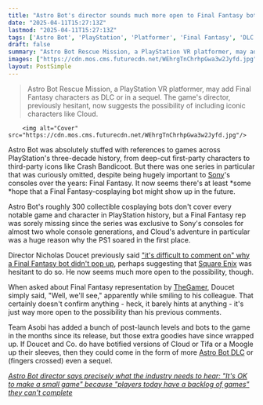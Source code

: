 ```yaml
---
title: "Astro Bot's director sounds much more open to Final Fantasy bots than before, but it's still a 'we'll see' situation"
date: "2025-04-11T15:27:13Z"
lastmod: "2025-04-11T15:27:13Z"
tags: ['Astro Bot', 'PlayStation', 'Platformer', 'Final Fantasy', 'DLC', 'Square Enix']
draft: false
summary: "Astro Bot Rescue Mission, a PlayStation VR platformer, may add Final Fantasy characters as DLC or in a sequel.  The game's director, previously hesitant, now suggests the possibility of including iconic characters like Cloud."
images: ["https://cdn.mos.cms.futurecdn.net/WEhrgTnChrhpGwa3w2Jyfd.jpg"]
layout: PostSimple
---
```

> Astro Bot Rescue Mission, a PlayStation VR platformer, may add Final Fantasy characters as DLC or in a sequel.  The game's director, previously hesitant, now suggests the possibility of including iconic characters like Cloud.


        <img alt="Cover" src="https://cdn.mos.cms.futurecdn.net/WEhrgTnChrhpGwa3w2Jyfd.jpg"/>
        
Astro Bot was absolutely stuffed with references to games across PlayStation's three-decade history, from deep-cut first-party characters to third-party icons like Crash Bandicoot. But there was one series in particular that was curiously omitted, despite being hugely important to [Sony](https://www.gamesradar.com/tag/sony/)'s consoles over the years: Final Fantasy. It now seems there's at least *some *hope that a Final Fantasy-cosplaying bot might show up in the future.

Astro Bot's roughly 300 collectible cosplaying bots don't cover every notable game and character in PlayStation history, but a Final Fantasy rep was sorely missing since the series was exclusive to Sony's consoles for almost two whole console generations, and Cloud's adventure in particular was a huge reason why the PS1 soared in the first place.

Director Nicholas Doucet previously said ["it's difficult to comment on" why a Final Fantasy bot didn't pop up](https://www.gamesradar.com/games/final-fantasy/astro-bot-head-says-its-difficult-to-comment-on-why-final-fantasy-7s-cloud-didnt-make-a-cameo/), perhaps suggesting that [Square Enix](https://www.gamesradar.com/tag/square_enix/) was hesitant to do so. He now seems much more open to the possibility, though.

When asked about Final Fantasy representation by [TheGamer](https://www.thegamer.com/astro-bot-director-nicolas-doucet-addresses-missing-final-fantasy-bots/), Doucet simply said, "Well, we'll see," apparently while smiling to his colleague. That certainly doesn't confirm anything - heck, it barely hints at anything - it's just way more open to the possibility than his previous comments.

Team Asobi has added a bunch of post-launch levels and bots to the game in the months since its release, but those extra goodies have since wrapped up. If Doucet and Co. do have botified versions of Cloud or Tifa or a Moogle up their sleeves, then they could come in the form of more [Astro Bot DLC](https://www.gamesradar.com/games/platformer/astro-bot-dlc/) or (fingers crossed) even a sequel.

[<em>Astro Bot director says precisely what the industry needs to hear: "It's OK to make a small game" because "players today have a backlog of games" they can't complete</em>](https://www.gamesradar.com/games/platformer/astro-bot-director-says-precisely-what-the-industry-needs-to-hear-its-ok-to-make-a-small-game-because-players-today-have-a-backlog-of-games-they-cant-complete/)
        